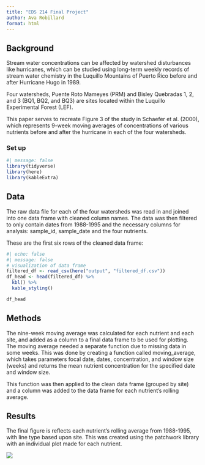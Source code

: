 ```yaml
---
title: "EDS 214 Final Project"
author: Ava Robillard
format: html
---
```


## Background

Stream water concentrations can be affected by watershed disturbances like hurricanes, which can be studied using long-term weekly records of stream water chemistry in the Luquillo Mountains of Puerto Rico before and after Hurricane Hugo in 1989.

Four watersheds, Puente Roto Mameyes (PRM) and Bisley Quebradas 1, 2, and 3 (BQ1, BQ2, and BQ3) are sites located within the Luquillo Experimental Forest (LEF).

This paper serves to recreate Figure 3 of the study in Schaefer et al. (2000), which represents 9-week moving averages of concentrations of various nutrients before and after the hurricane in each of the four watersheds.

### Set up
```r
#| message: false
library(tidyverse)
library(here)
library(kableExtra)
```


## Data

The raw data file for each of the four watersheds was read in and joined into one data frame with cleaned column names. The data was then filtered to only contain dates from 1988-1995 and the necessary columns for analysis: sample_id, sample_date and the four nutrients. 

These are the first six rows of the cleaned data frame:
```r
#| echo: false
#| message: false
# visualization of data frame
filtered_df <- read_csv(here("output", "filtered_df.csv"))
df_head <- head(filtered_df) %>% 
  kbl() %>% 
  kable_styling()

df_head
```


## Methods

The nine-week moving average was calculated for each nutrient and each site, and added as a column to a final data frame to be used for plotting. The moving average needed a separate function due to missing data in some weeks. This was done by creating a function called moving_average, which takes parameters focal date, dates, concentration, and window size (weeks) and returns the mean nutrient concentration for the specified date and window size. 

This function was then applied to the clean data frame (grouped by site) and a column was added to the data frame for each nutrient's rolling average.

## Results

The final figure is reflects each nutrient's rolling average from 1988-1995, with line type based upon site. This was created using the patchwork library with an individual plot made for each nutrient. 

![](images/patchwork.png)
